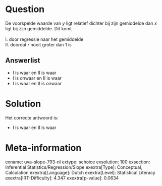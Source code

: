 Question
========

De voorspelde waarde van *y* ligt relatief dichter bij zijn gemiddelde
dan *x* ligt bij zijn gemiddelde. Dit komt\
\
I. door regressie naar het gemiddelde\
II. doordat *r* nooit groter dan 1 is


Answerlist
----------

* I is waar en II is waar
* I is onwaar en II is waar
* I is waar en II is onwaar

Solution
========

Het correcte antwoord is: 

* I is waar en II is waar

Meta-information
================
exname: uva-slope-793-nl
extype: schoice
exsolution: 100
exsection: Inferential Statistics/Regression/Slope
exextra[Type]: Conceptual, Calculation
exextra[Language]: Dutch
exextra[Level]: Statistical Literacy
exextra[IRT-Difficulty]: 4.347
exextra[p-value]: 0.0634

